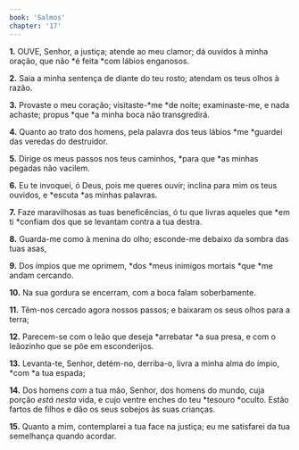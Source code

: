 ```yaml
---
book: 'Salmos'
chapter: '17'
---
```


**1.** OUVE, Senhor, a justiça; atende ao meu clamor; dá ouvidos à minha oração, que não *é feita *com lábios enganosos.

**2.** Saia a minha sentença de diante do teu rosto; atendam os teus olhos à razão.

**3.** Provaste o meu coração; visitaste-*me *de noite; examinaste-me, e nada achaste; propus *que *a minha boca não transgredirá.

**4.** Quanto ao trato dos homens, pela palavra dos teus lábios *me *guardei das veredas do destruidor.

**5.** Dirige os meus passos nos teus caminhos, *para que *as minhas pegadas não vacilem.

**6.** Eu te invoquei, ó Deus, pois me queres ouvir; inclina para mim os teus ouvidos, e *escuta *as minhas palavras.

**7.** Faze maravilhosas as tuas beneficências, ó tu que livras aqueles que *em ti *confiam dos que se levantam contra a tua destra.

**8.** Guarda-me como à menina do olho; esconde-me debaixo da sombra das tuas asas,

**9.** Dos ímpios que me oprimem, *dos *meus inimigos mortais *que *me andam cercando.

**10.** Na sua gordura se encerram, com a boca falam soberbamente.

**11.** Têm-nos cercado agora nossos passos; e baixaram os seus olhos para a terra;

**12.** Parecem-se com o leão que deseja *arrebatar *a sua presa, e com o leãozinho que se põe em esconderijos.

**13.** Levanta-te, Senhor, detém-no, derriba-o, livra a minha alma do ímpio, *com *a tua espada;

**14.** Dos homens *com* a tua mão, Senhor, dos homens do mundo, cuja porção *está nesta* vida, e cujo ventre enches do teu *tesouro *oculto. Estão fartos de filhos e dão os seus sobejos às suas crianças.

**15.** Quanto a mim, contemplarei a tua face na justiça; eu me satisfarei da tua semelhança quando acordar.